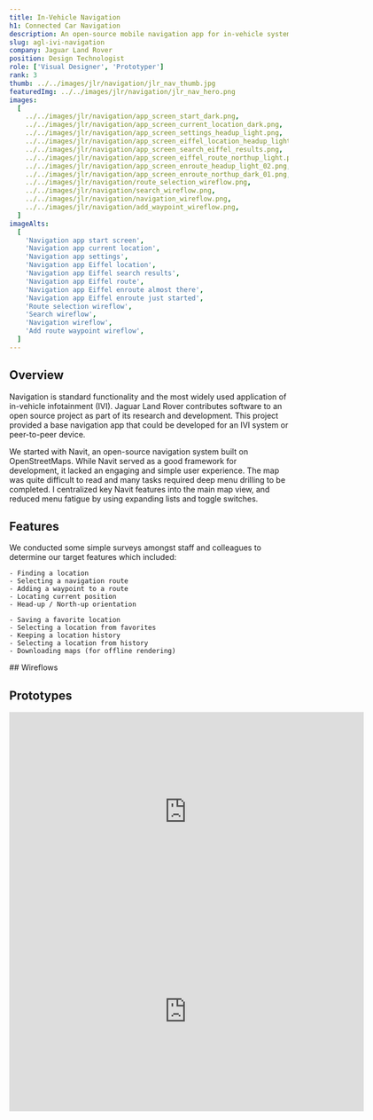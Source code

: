 ```yaml
---
title: In-Vehicle Navigation
h1: Connected Car Navigation
description: An open-source mobile navigation app for in-vehicle systems
slug: agl-ivi-navigation
company: Jaguar Land Rover
position: Design Technologist
role: ['Visual Designer', 'Prototyper']
rank: 3
thumb: ../../images/jlr/navigation/jlr_nav_thumb.jpg
featuredImg: ../../images/jlr/navigation/jlr_nav_hero.png
images:
  [
    ../../images/jlr/navigation/app_screen_start_dark.png,
    ../../images/jlr/navigation/app_screen_current_location_dark.png,
    ../../images/jlr/navigation/app_screen_settings_headup_light.png,
    ../../images/jlr/navigation/app_screen_eiffel_location_headup_light.png,
    ../../images/jlr/navigation/app_screen_search_eiffel_results.png,
    ../../images/jlr/navigation/app_screen_eiffel_route_northup_light.png,
    ../../images/jlr/navigation/app_screen_enroute_headup_light_02.png,
    ../../images/jlr/navigation/app_screen_enroute_northup_dark_01.png,
    ../../images/jlr/navigation/route_selection_wireflow.png,
    ../../images/jlr/navigation/search_wireflow.png,
    ../../images/jlr/navigation/navigation_wireflow.png,
    ../../images/jlr/navigation/add_waypoint_wireflow.png,
  ]
imageAlts:
  [
    'Navigation app start screen',
    'Navigation app current location',
    'Navigation app settings',
    'Navigation app Eiffel location',
    'Navigation app Eiffel search results',
    'Navigation app Eiffel route',
    'Navigation app Eiffel enroute almost there',
    'Navigation app Eiffel enroute just started',
    'Route selection wireflow',
    'Search wireflow',
    'Navigation wireflow',
    'Add route waypoint wireflow',
  ]
---
```



## Overview

Navigation is standard functionality and the most widely used application of <span className="text-no-wrap">in-vehicle</span> infotainment (IVI). Jaguar Land Rover contributes software to <ExternalLink href="https://www.automotivelinux.org/">an open source project</ExternalLink> as part of its research and development. This project provided a base navigation app that could be developed for an IVI system or peer-to-peer device.

We started with <ExternalLink href="https://www.navit-project.org/">Navit</ExternalLink>, an open-source navigation system built on <ExternalLink href="https://www.openstreetmap.org">OpenStreetMaps</ExternalLink>. While Navit served as a good framework for development, it lacked an engaging and simple user experience. The map was quite difficult to read and many tasks required deep menu drilling to be completed. I centralized key Navit features into the main map view, and reduced menu fatigue by using expanding lists and toggle switches.

<div className="my-max">
  <AppScreens id="nav" />
</div>

<div className="my-max">

## Features

We conducted some simple surveys amongst staff and colleagues to determine our target features which included:

<Grid dtrows={1} dtcolumns={2} mbrows={2} mbcolumns={1}>
  <div className="gridarea-1">

    - Finding a location
    - Selecting a navigation route
    - Adding a waypoint to a route
    - Locating current position
    - Head-up / North-up orientation

  </div>
  <div className="gridarea-2">

    - Saving a favorite location
    - Selecting a location from favorites
    - Keeping a location history
    - Selecting a location from history
    - Downloading maps (for offline rendering)

  </div>
</Grid>

</div>

<div className="my-max">
  ## Wireflows
  <UserFlows id="nav" />
</div>

## Prototypes

<Grid dtrows={1} dtcolumns={2} mbcolumns={1} mbrows={2}>
  <iframe
    src="https://player.vimeo.com/video/788880746?h=b0e977f48e&byline=0&portrait=0"
    width="640"
    height="360"
    frameBorder="0"
    allow="autoplay; fullscreen"
    allowFullScreen
  ></iframe>
  <iframe
    className={`gridarea-2`}
    src="https://player.vimeo.com/video/788884155?h=524d384261e&byline=0&portrait=0"
    width="640"
    height="360"
    frameBorder="0"
    allow="autoplay; fullscreen"
    allowFullScreen
  ></iframe>
</Grid>
